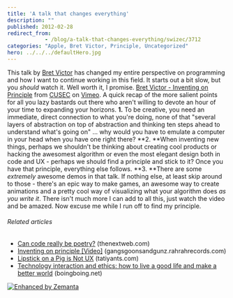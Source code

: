 ```yaml
---
title: 'A talk that changes everything'
description: ""
published: 2012-02-28
redirect_from: 
            - /blog/a-talk-that-changes-everything/swizec/3712
categories: "Apple, Bret Victor, Principle, Uncategorized"
hero: ../../../defaultHero.jpg
---
```


This talk by [Bret Victor](http://worrydream.com/ "Bret Victor") has changed my entire perspective on programming and how I want to continue working in this field. It starts out a bit slow, but you _should_ watch it. Well worth it, I promise. [Bret Victor - Inventing on Principle](http://vimeo.com/36579366) from [CUSEC](http://vimeo.com/cusec) on [Vimeo](http://vimeo.com). A quick recap of the more salient points for all you lazy bastards out there who aren't willing to devote an hour of your time to expanding your horizons. **1.** To be creative, you need an immediate, direct connection to what you're doing, none of that "several layers of abstraction on top of abstraction and thinking ten steps ahead to understand what's going on" ... why would you have to emulate a computer in your head when you have one right there? **2. **When inventing new things, perhaps we shouldn't be thinking about creating cool products or hacking the awesomest algorithm or even the most elegant design both in code and UX - perhaps we should find a principle and stick to it? Once you have that principle, everything else follows. **3. **There are some _extremely_ awesome demos in that talk. If nothing else, at least skip around to those - there's an epic way to make games, an awesome way to create animations and a pretty cool way of visualizing what your algorithm does _as you write it_. There isn't much more I can add to all this, just watch the video and be amazed. Now excuse me while I run off to find my principle.

###### Related articles

-   [Can code really be poetry?](http://thenextweb.com/dd/2012/02/27/can-code-really-be-poetry/) (thenextweb.com)
-   [Inventing on principle \[Video\]](http://gangsgoonsandgunz.rahrahrecords.com/articles/inventing-principle-video/) (gangsgoonsandgunz.rahrahrecords.com)
-   [Lipstick on a Pig is Not UX](http://tatiyants.com/lipstick-on-a-pig-is-not-ux/) (tatiyants.com)
-   [Technology interaction and ethics: how to live a good life and make a better world](http://boingboing.net/2012/02/15/technology-interaction-and-eth.html) (boingboing.net)

[![Enhanced by Zemanta](http://img.zemanta.com/zemified_e.png?x-id=7ae8e756-035a-4e43-b841-fdc9eccdd3f9)](http://www.zemanta.com/ "Enhanced by Zemanta")
